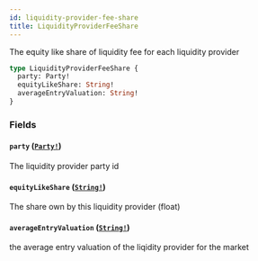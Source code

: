 ```yaml
---
id: liquidity-provider-fee-share
title: LiquidityProviderFeeShare
---
```


The equity like share of liquidity fee for each liquidity provider

```graphql
type LiquidityProviderFeeShare {
  party: Party!
  equityLikeShare: String!
  averageEntryValuation: String!
}
```

### Fields

#### `party` ([`Party!`](/docs/graphql/objects/party))

The liquidity provider party id

#### `equityLikeShare` ([`String!`](/docs/graphql/scalars/string))

The share own by this liquidity provider (float)

#### `averageEntryValuation` ([`String!`](/docs/graphql/scalars/string))

the average entry valuation of the liqidity provider for the market
